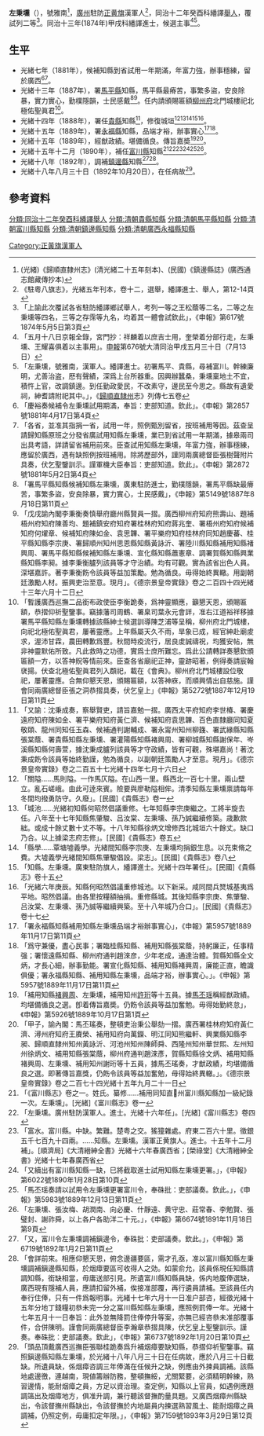 {{明清人物信息框
| 姓名 = 左秉壎
| 原名 = 
| 圖片名稱=  
| 圖片大小 = 220px
| 圖片說明 =  
| 最高職務 = [[廣西|廣西]][[鎮邊縣|鎮邊縣]][[知縣|知縣]]
| 國家 = 大清
| 爵位 =
| 籍貫 = [[廣州|廣州]]駐防[[正黄旗|正黄旗]]漢軍
| 族裔 =  
| 旗籍 = [[正黄旗|正黄旗]]
| 字號 = 號雅南
| 諡號 = 
| 出生日期 = 
| 出生地點 =
| 逝世日期 = 光緒十八年八月三十日（1892年10月20日）
| 逝世地點 = 
| 墓葬 = 
| 配偶 =  
| 親屬 =   
| 出身 = 
*  同治十三年甲戌科繙譯進士
| 經歷 = 
| 著作 =  
*
*
*
}}
'''左秉壎'''（{{bd|？年||1892年|10月20日}}），號雅南<ref>(光緒)《歸順直隸州志》(清光緒二十五年刻本)、(民國)《鎮邊縣誌》(廣西通志館藏傳抄本)</ref>，[[廣州|廣州]]駐防[[正黄旗|正黄旗]]漢軍人<ref>《駐粵八旗志》，光緒五年刊本，卷十二，選舉，繙譯進士、舉人，第12-14頁</ref>，同治十二年癸酉科繙譯[[舉人|舉人]]，覆試列二等<ref>「上諭此次覆試各省駐防繙譯鄉試舉人，考列一等之王松蔭等二名，二等之左秉壎等四名，三等之存霈等九名，均着其一體會試欽此」，《申報》第617號1874年5月5日第3頁</ref>。同治十三年(1874年)甲戌科繙譯進士，候選主事<ref>「五月十八日京報全錄，宮門抄：祥麟着以庶吉士用，奎榮着分部行走，左秉壎、王耀喜俱着以主事用」。[[申報|申報]]第676號大清同治甲戌五月三十日（7月13日）</ref><ref>「左秉壎，號雅南，漢軍人。繙譯進士。初署馬平、貴縣，尋補富川。幹練廉明，尤善治盗，厯有聲績，深爲上台所器重。因興辦蠶桑，秉壎稟地土不宜，積忤上官，改調鎮邊。到任勤政愛民，不改素守，邊民至今思之。縣故有遺愛祠，紳耆請附祀其中。」，《[[歸順直隸州|歸順直隸州]]志》列傳七五卷</ref>。

== 生平 ==
* 光緒七年（1881年），候補知縣到省試用一年期滿，年富力強，辦事穩練，留於廣西<ref>「慶裕奏候補令左秉壎試用期滿，奉旨：吏部知道。欽此」。《申報》第2857號1881年4月17日第4頁</ref><ref>「各省，並准其指捐一省，試用一年，照例甄別留省，按班補用等因。茲查呈請歸知縣原班之分發省廣試用知縣左秉壎，業已到省試用一年期滿，據皋兩司出具考語，詳請留省補用前來。臣查試用知縣左秉壎，年富力強，辦事穩練，應留於廣西，遇有缺照例按班補用。除將歷部外，謹同兩廣總督臣張樹聲附片具奏，伏乞聖鑒訓示。謹軍機大臣奉旨：吏部知道。欽此」。《申報》第2872號1881年5月2日第4頁</ref>。
* 光緒十三年（1887年），署[[馬平縣|馬平縣]]知縣，馬平縣最瘠苦，事繁多盜，安良除暴，實力實心，勤樸隱韻，士民感戴<ref>「署馬平縣知縣候補知縣左秉壎，廣東駐防進士，勤樸隱韻，署馬平縣缺最瘠苦，事繁多盜，安良除暴，實力實心，士民感戴」，《申報》第5149號1887年8月18日第11頁</ref><ref>「戊戌諭內閣李秉衡奏慎舉府廳州縣賢員一摺。廣西柳州府知府熊壽山、題補梧州府知府陳善均、題補鎮安府知府署桂林府知府蔣兆奎、署梧州府知府候補知府何燿章、候補知府陳如金、袁思韠、署平樂府知府桂林府同知趙慶蕃、桂平縣知縣李宗庚、署歸順州知州思恩縣知縣黃詠沂、署陸川縣知縣補用知縣褚興周、署馬平縣知縣候補知縣左秉壎、宣化縣知縣蕭憲章、調署賀縣知縣興業縣知縣李昶。據李秉衡臚列該員等才守治績。均有可觀。實為該省出色人員。深堪嘉許。著李秉衡飭令該員等益加策勵。勉為循良。毋得始終異轍。用副朝廷激勵人材。振興吏治至意。現月」。《德宗景皇帝實錄》卷之二百四十四光緒十三年六月十二日</ref>。任内請頒賜匾額[[柳州府|柳州府]]北門城樓祀北極佑聖眞君<ref>「暫護廣西巡撫二品銜布政使臣李衡跪奏，爲神靈顯應，籲懇天恩，頒賜匾額，恭摺仰祈聖鑒事。竊據藩司周鶴、署臬司葉永元會詳，准右江道裕祥移據署馬平縣知縣左秉壎轉據該縣紳士候選訓導陳芝浦等呈稱，柳州府北門城樓，向祀北極佑聖眞君，屢著靈應。上年縣屬天久不雨，旱象已成，經官紳赴廟䖍求，渥沛甘霖，農田轉歉爲豐。秋間時疫流行，居良䖍誠禱祝，均獲安帖，無非神靈默佑所致。凡此救時之功德，實爲士庶所難忘。爲此公請轉詳奏懇欽頒匾額一方，以答神貺等情前來。臣查各省廟祀正神，靈跡昭著，例得奏請宸翰裦揚。伏查北極佑聖眞君列入頵祀，載在《會典》。柳州府北門城樓設位敬祀，屢著靈應。合無仰懇天恩，頒賜匾額，以答神庥，而順興情出自慈施。謹會同兩廣總督臣張之洞恭摺具奏，伏乞皇上」《申報》第5272號1887年12月19日第11頁</ref>。
* 光緒十四年（1888年），署任[[貴縣|貴縣]]知縣<ref>「又諭：沈秉成奏，察舉賢吏，請旨嘉勉一摺。廣西太平府知府李世椿、署慶遠府知府陳如金、署平樂府知府黃仁濟、候補知府袁思韠、百色直隸廳同知夏敬頤、龍州同知任玉森、候補通判謝輔成、署永甯州知州柳籛、署武緣縣知縣張棠蔭、署貴縣知縣左秉壎、署灌陽縣知縣褚興周、署柳城縣知縣謝保年、岑溪縣知縣何壽萱，據沈秉成臚列該員等才守政績，皆有可觀，殊堪嘉尚！著沈秉成飭令該員等始終勤謹，勉為循良，以副朝廷策勵人才至意。現月」。《德宗景皇帝實錄》卷之二百五十七光緒十四年七月十六日</ref>，修復城垣<ref>「關隘……馬則隘。一作馬仄隘。在山西一里。縣西北一百七十里。兩山壁立。亂石嵯峨。由此可逹來賓。險要與廖勒隘相侔。清季知縣左秉壎禀請每年冬間均撥勇防守。久廢」。[民國]《貴縣志》卷一</ref><ref>「城池……光緒初知縣何昭然倡議重修。七年知縣李宗庚繼之。工將半旋去任。八年至十七年知縣焦肇駿、吕汝棠、左秉壎、孫乃誠繼續修築。歳歉款絀。或成十餘丈數十丈不等。十八年知縣徐炳文增修西北城垣六十餘丈。缺口乃合。以上據梁志府志修」。[民國]《貴縣志》卷五</ref><ref>「縣學……覃塘墟義學。光緒間知縣李宗庚、左秉壎均捐銀生息。以充束脩之費。大墟義學光緒間知縣焦肇駿倡設。梁志」。[民國]《貴縣志》卷八</ref><ref>「知縣。左秉壎。廣東駐防旗人，繙譯進士。光緒十四年署任」。[民國]《貴縣志》卷十五</ref><ref>「光緒六年庚辰。知縣何昭然倡議重修城池。以下新采。咸同間兵燹城基夷爲平地。昭然倡議。由各里按糧額抽捐。重修縣城。其後知縣李宗庚、焦肇駿、吕汝棠、左秉壎、孫乃誠等繼續興築。至十八年城乃合口」。[民國]《貴縣志》卷十七</ref>。
* 光緒十五年（1889年），署[[永福縣|永福縣]]知縣，品端才裕，辦事實心<ref>「署永福縣知縣補用知縣左秉壎品端才裕辦事實心」，《申報》第5957號1889年11月17日第11頁</ref><ref>「爲守兼優，盡心民事；署臨桂縣知縣、補用知縣張棠蔭，持躬廉正，任事精强；署懷遠縣知縣、柳州府通判趙淶彦，少年老成，通達治體。賀縣知縣全文炳，才長心細，辦事勤能。署宣化縣知縣、補用知縣褚興周，廉能正直，瞻識俱優；署永福縣知縣、補用知縣左秉壎，品端才裕，辦事實心。」。《申報》第5957號1889年11月17日第11頁</ref>。
* 光緒十五年（1889年），經猷政績。堪備循良。傳旨嘉奬<ref>「補用知縣[[褚興周|褚興周]]、左秉壎，補用知州[[許珩|許珩]]等十五員。據[[馬丕瑶|馬丕瑶]]稱經猷政績。均堪備循良之選。卽着傳旨嘉奬。仍飭令該員等益加奮勉。毋得始勤終怠」，《申報》第5926號1889年10月17日第1頁</ref><ref>「甲子，諭內閣：馬丕瑤奏，整頓吏治秉公舉劾一摺。廣西署桂林府知府黃仁濟、潯州府知府王賡榮、補用知府向萬鑅、明江同知熊繼軒、興業縣知縣李昶、歸順直隸州知州黃詠沂、河池州知州陳師舜、西隆州知州華世熙、左州知州徐炳文、補用知縣張棠蔭，柳州府通判趙淶彥，賀縣知縣徐文炳、補用知縣褚興周、左秉壎、補用知州謝珩等十五員，據馬丕瑤奏，才猷政績，均堪備循良之選。即著傳旨嘉獎，仍飭令該員等益加奮勉，毋得始終異轍。」。《德宗景皇帝實錄》卷之二百七十四光緒十五年九月二十一日</ref>。
* 光緒十五年十二月（1890年），補任[[富川縣|富川縣]]知縣<ref>「《富川縣志》卷之一。姓氏。纂修……補用同知直𨽻州富川縣知縣加一級紀錄一次。左秉壎」。[光緒]《富川縣志》卷一</ref><ref>「左秉壎。廣州駐防漢軍人。進士。光緒十六年任」。[光緒]《富川縣志》卷四</ref><ref>「富水。富川縣。中缺。繁難。楚粤之交。猺獞雜處。府東二百六十里。徵銀五千七百九十四兩。……知縣。左秉壎。漢軍正黄旗人。進士。十五年十二月補」。[順濟局]《大清縉紳全書》光緒十六年春廣西省；[榮祿堂]《大清縉紳全書》光緒十七年春廣西省</ref><ref>「又續出有富川縣知縣一缺，巳將截取進士試用知縣左秉壎更署。」，《申報》第6022號1890年1月28日第10頁</ref><ref>「馬丕瑶奏請以試用令左秉壎更署富川令，奉硃批：吏部議奏。欽此。」，《申報》第5983號1889年12月13日第11頁</ref><ref>「左秉壎、張汝梅、胡潤南、向必慶、什靜遠、黄守忠、莊常春、李勉賢、張璧封、謝祚舜，以上各户各助洋二十元。」，《申報》第6674號1891年11月18日第9頁</ref>。
* 光緒十八年（1892年），調補[[鎮邊縣|鎮邊縣]]知縣<ref>「又，富川令左秉壎調補鎭邊令，奉硃批：吏部議奏。欽此。」，《申報》第6719號1892年1月2日第11頁</ref><ref>「會詳前來。相應仰懇天恩，俯念邊疆要區，需才孔亟，准以富川縣知縣左秉壎調補鎭邊縣知縣，於烟瘴要區可收得人之効。如蒙俞允，該員係現任知縣請調知縣，銜缺相當，毋庸送部引見。所遺富川縣知縣員缺，係内地腹俸選缺，廣西現有隱補人員，應請扣留外補，俟接准部覆，再行遴員請補。至該員任内奉行住俸，只有一件爲報明事。光緒十七年六月十一日准户部咨，經徵光緒十五年分地丁錢糧初叅未完一分之冨川縣知縣左秉壎，應照例罰俸一年。光緒十七年五月十一日奉旨：此外並無降罰住俸停升等案，亦無已經咨叅未准部覆事件，合併陳明。謹會同兩廣總督臣李瀚章恭摺具陳，伏乞皇上聖鑒訓示。謹奏。奉硃批：吏部議奏。欽此」，《申報》第6737號1892年1月20日第10頁</ref>。
* 光緒十八年八月三十日（1892年10月20日），在任病故<ref>「頭品頂戴廣西巡撫臣張聯桂跪奏爲升補烟瘴要缺知縣，恭摺仰祈聖鑒事。竊照鎭邊縣知縣左秉壎，於光緒十八年八月三十日在任病故，應於八月三十日截缺。所遺員缺，係烟瘴咨調三年俸滿在任候升之缺，例應由外揀員調補。該縣地處邊徼，連越南，現値籌辦防務，整頓撫綏，尤關緊要，必須精明幹練，熟習邊情，能耐烟瘴之員，方足以資治理。查定例，知縣以上官員，如遇例應題調簻出及烟瘴地方，俱准升調，兼行聽該督撫酌量具題。又廣西烟瘴州縣缺出，令該督撫州縣缺出，令該督撫於内地屬員内揀選熟習風土、能耐烟瘴之員調補，仍照定例，毋庸扣定年限。」，《申報》第7159號1893年3月29日第12頁</ref>。
==參考資料==
{{reflist}}
{{同治十三年甲戌科繙譯進士金榜}}
[[分類:同治十二年癸酉科繙譯舉人|分類:同治十二年癸酉科繙譯舉人]]
[[Category:正黃旗漢軍人|Category:正黃旗漢軍人]]
[[分類:清朝貴縣知縣|分類:清朝貴縣知縣]]
[[分類:清朝馬平縣知縣|分類:清朝馬平縣知縣]]
[[分類:清朝富川縣知縣|分類:清朝富川縣知縣]]
[[分類:清朝鎮邊縣知縣|分類:清朝鎮邊縣知縣]]
[[分類:清朝廣西永福縣知縣|分類:清朝廣西永福縣知縣]]